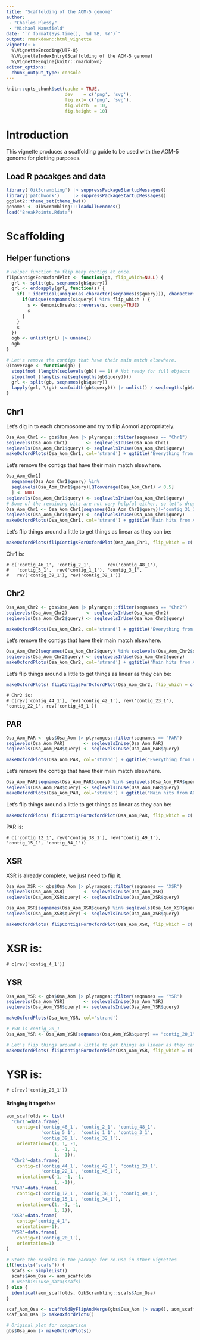 ```yaml
---
title: "Scaffolding of the AOM-5 genome"
author: 
 - "Charles Plessy"
 - "Michael Mansfield"
date: "`r format(Sys.time(), '%d %B, %Y')`"
output: rmarkdown::html_vignette
vignette: >
  %\VignetteEncoding{UTF-8}
  %\VignetteIndexEntry{Scaffolding of the AOM-5 genome}
  %\VignetteEngine{knitr::rmarkdown}
editor_options: 
  chunk_output_type: console
---
```


```r
knitr::opts_chunk$set(cache = TRUE,
                      dev    = c('png', 'svg'),
                      fig.ext= c('png', 'svg'),
                      fig.width  = 10,
                      fig.height = 10)
```

# Introduction

This vignette produces a scaffolding guide to be used with the AOM-5 genome for
plotting purposes.

## Load R pacakges and data

```r
library('OikScrambling') |> suppressPackageStartupMessages()
library('patchwork')     |> suppressPackageStartupMessages()
ggplot2::theme_set(theme_bw())
genomes <- OikScrambling:::loadAllGenomes()
load("BreakPoints.Rdata")
```

# Scaffolding

## Helper functions

```r
# Helper function to flip many contigs at once.
flipContigsForOxfordPlot <- function(gb, flip_which=NULL) {
  grl <- split(gb, seqnames(gb$query))
  grl <- endoapply(grl, function(s) {
    if( ! identical(unique(as.character(seqnames(s$query))), character(0)) ) {
      if(unique(seqnames(s$query)) %in% flip_which ) {
        s <- GenomicBreaks::reverse(s, query=TRUE)
        s
      }
    }
    s
  })
  ogb <- unlist(grl) |> unname()
  ogb
}

# Let's remove the contigs that have their main match elsewhere.
QTcoverage <- function(gb) {
  stopifnot (length(seqlevels(gb)) == 1) # Not ready for full objects
  stopifnot (!any(is.na(seqlengths(gb$query))))
  grl <- split(gb, seqnames(gb$query))
  lapply(grl, \(gb) sum(width(gb$query))) |> unlist() / seqlengths(gb$query)
}
```

## Chr1

Let's dig in to each chromosome and try to flip Aomori appropriately.

```r
Osa_Aom_Chr1 <- gbs$Osa_Aom |> plyranges::filter(seqnames == "Chr1")
seqlevels(Osa_Aom_Chr1)       <- seqlevelsInUse(Osa_Aom_Chr1)
seqlevels(Osa_Aom_Chr1$query) <- seqlevelsInUse(Osa_Aom_Chr1$query)
makeOxfordPlots(Osa_Aom_Chr1, col='strand') + ggtitle("Everything from AOM-5 that matches OSKA's Chr1")
```

Let's remove the contigs that have their main match elsewhere.

```r
Osa_Aom_Chr1[
  seqnames(Osa_Aom_Chr1$query) %in%
  seqlevels(Osa_Aom_Chr1$query)[QTcoverage(Osa_Aom_Chr1) < 0.5]
  ] <- NULL
seqlevels(Osa_Aom_Chr1$query) <- seqlevelsInUse(Osa_Aom_Chr1$query)
# Some of the remaining bits are not very helpful either, so let's drop them.
Osa_Aom_Chr1 <- Osa_Aom_Chr1[seqnames(Osa_Aom_Chr1$query)!='contig_31_1']
seqlevels(Osa_Aom_Chr1$query) <- seqlevelsInUse(Osa_Aom_Chr1$query)
makeOxfordPlots(Osa_Aom_Chr1, col='strand') + ggtitle("Main hits from AOM-5 to OSKA's Chr1")
```

Let's flip things around a little to get things as linear as they can be:

```r
makeOxfordPlots(flipContigsForOxfordPlot(Osa_Aom_Chr1, flip_which = c('contig_48_1', 'contig_1_1', 'contig_39_1', 'contig_32_1')), col='strand')  + ggtitle("AOM-5 contigs scaffolded and reoriented to Chr1")
```

Chr1 is:

```
# c('contig_46_1', 'contig_2_1',      rev('contig_48_1'), 
#   'contig_5_1',  rev('contig_1_1'), 'contig_3_1',
#   rev('contig_39_1'), rev('contig_32_1'))
```

## Chr2

```r
Osa_Aom_Chr2 <- gbs$Osa_Aom |> plyranges::filter(seqnames == "Chr2")
seqlevels(Osa_Aom_Chr2)       <- seqlevelsInUse(Osa_Aom_Chr2)
seqlevels(Osa_Aom_Chr2$query) <- seqlevelsInUse(Osa_Aom_Chr2$query)

makeOxfordPlots(Osa_Aom_Chr2, col='strand') + ggtitle("Everything from AOM-5 that matches OSKA's Chr2")
```

Let's remove the contigs that have their main match elsewhere.

```r
Osa_Aom_Chr2[seqnames(Osa_Aom_Chr2$query) %in% seqlevels(Osa_Aom_Chr2$query)[QTcoverage(Osa_Aom_Chr2) < 0.5]] <- NULL
seqlevels(Osa_Aom_Chr2$query) <- seqlevelsInUse(Osa_Aom_Chr2$query)
makeOxfordPlots(Osa_Aom_Chr2, col='strand') + ggtitle("Main hits from AOM-5 to OSKA's Chr2")
```

Let's flip things around a little to get things as linear as they can be:

```r
makeOxfordPlots( flipContigsForOxfordPlot(Osa_Aom_Chr2, flip_which = c('contig_44_1', 'contig_42_1', 'contig_23_1', 'contig_45_1')), col='strand') + ggtitle("AOM-5 contigs scaffolded and reoriented to Chr2")
```

```
# Chr2 is:
# c(rev('contig_44_1'), rev('contig_42_1'), rev('contig_23_1'), 'contig_22_1', rev('contig_45_1'))
```

## PAR

```r
Osa_Aom_PAR <- gbs$Osa_Aom |> plyranges::filter(seqnames == "PAR")
seqlevels(Osa_Aom_PAR)       <- seqlevelsInUse(Osa_Aom_PAR)
seqlevels(Osa_Aom_PAR$query) <- seqlevelsInUse(Osa_Aom_PAR$query)

makeOxfordPlots(Osa_Aom_PAR, col='strand') + ggtitle("Everything from AOM-5 that matches OSKA's PAR")
```

Let's remove the contigs that have their main match elsewhere.

```r
Osa_Aom_PAR[seqnames(Osa_Aom_PAR$query) %in% seqlevels(Osa_Aom_PAR$query)[QTcoverage(Osa_Aom_PAR) < 0.5]] <- NULL
seqlevels(Osa_Aom_PAR$query) <- seqlevelsInUse(Osa_Aom_PAR$query)
makeOxfordPlots(Osa_Aom_PAR, col='strand') + ggtitle("Main hits from AOM-5 to OSKA's PAR")
```

Let's flip things around a little to get things as linear as they can be:

```r
makeOxfordPlots( flipContigsForOxfordPlot(Osa_Aom_PAR, flip_which = c('contig_49_1', 'contig_38_1')), col='strand')  + ggtitle("AOM-5 contigs scaffolded and reoriented to PAR")
```

PAR is:
```
# c('contig_12_1', rev('contig_38_1'), rev('contig_49_1'), 'contig_15_1', 'contig_34_1'))
```

## XSR

XSR is already complete, we just need to flip it.

```r
Osa_Aom_XSR <- gbs$Osa_Aom |> plyranges::filter(seqnames == "XSR")
seqlevels(Osa_Aom_XSR)       <- seqlevelsInUse(Osa_Aom_XSR)
seqlevels(Osa_Aom_XSR$query) <- seqlevelsInUse(Osa_Aom_XSR$query)

Osa_Aom_XSR[seqnames(Osa_Aom_XSR$query) %in% seqlevels(Osa_Aom_XSR$query)[QTcoverage(Osa_Aom_XSR) < 0.5]] <- NULL
seqlevels(Osa_Aom_XSR$query) <- seqlevelsInUse(Osa_Aom_XSR$query)

makeOxfordPlots( flipContigsForOxfordPlot(Osa_Aom_XSR, flip_which = c('contig_4_1')), col='strand')  + ggtitle("AOM-5 contig reoriented to XSR")
```

# XSR is:

```
# c(rev('contig_4_1'))
```

## YSR

```r
Osa_Aom_YSR <- gbs$Osa_Aom |> plyranges::filter(seqnames == "YSR")
seqlevels(Osa_Aom_YSR)       <- seqlevelsInUse(Osa_Aom_YSR)
seqlevels(Osa_Aom_YSR$query) <- seqlevelsInUse(Osa_Aom_YSR$query)

makeOxfordPlots(Osa_Aom_YSR, col='strand')

# YSR is contig_20_1
Osa_Aom_YSR <- Osa_Aom_YSR[seqnames(Osa_Aom_YSR$query) == "contig_20_1"]

# Let's flip things around a little to get things as linear as they can be:
makeOxfordPlots( flipContigsForOxfordPlot(Osa_Aom_YSR, flip_which = c('contig_20_1')), col='strand')
```

# YSR is:

```
# c(rev('contig_20_1'))
```

#### Bringing it together

```r
aom_scaffolds <- list(
  'Chr1'=data.frame(
    contig=c('contig_46_1', 'contig_2_1', 'contig_48_1',
             'contig_5_1',  'contig_1_1', 'contig_3_1',
             'contig_39_1', 'contig_32_1'),
    orientation=c(1, 1, -1,
                  1, -1, 1,
                  1, -1)),
  'Chr2'=data.frame(
    contig=c('contig_44_1', 'contig_42_1', 'contig_23_1',
             'contig_22_1', 'contig_45_1'),
    orientation=c(-1, -1, -1,
                  1, -1)),
  'PAR'=data.frame(
    contig=c('contig_12_1', 'contig_38_1', 'contig_49_1',
             'contig_15_1', 'contig_34_1'),
    orientation=c(1, -1, -1,
                  1, 1)),
  'XSR'=data.frame(
    contig='contig_4_1',
    orientation=-1),
  'YSR'=data.frame(
    contig=c('contig_20_1'),
    orientation=1)
)

# Store the results in the package for re-use in other vignettes
if(!exists("scafs")) {
  scafs <- SimpleList() 
  scafs$Aom_Osa <- aom_scaffolds
  # usethis::use_data(scafs)
} else {
  identical(aom_scaffolds, OikScrambling::scafs$Aom_Osa)
}

scaf_Aom_Osa <- scaffoldByFlipAndMerge(gbs$Osa_Aom |> swap(), aom_scaffolds, drop = TRUE) |> swap()
scaf_Aom_Osa |> makeOxfordPlots()

# Original plot for comparison
gbs$Osa_Aom |> makeOxfordPlots()
```
